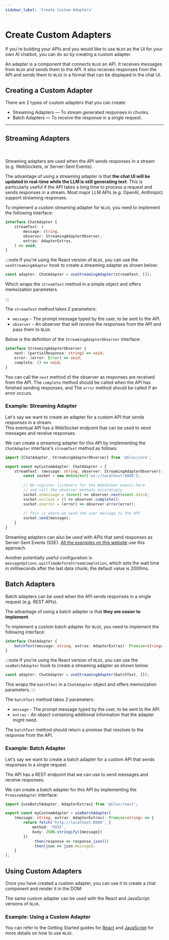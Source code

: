 ```yaml
---
sidebar_label: 'Create Custom Adapters'
---
```



# Create Custom Adapters

If you're building your APIs and you would like to use `NLUX` as the UI for your own AI chatbot,
you can do so by creating a custom adapter.

An adapter is a component that connects `NLUX` an API. It receives messages from `NLUX` and sends them to the API.
It also receives responses from the API and sends them to `NLUX` in a format that can be displayed in the chat UI.

## Creating a Custom Adapter

There are 2 types of custom adapters that you can create:

* Streaming Adapters — To stream generated responses in chunks.
* Batch Adapters — To receive the response in a single request.

---

## Streaming Adapters
<br />
<br />
Streaming adapters are used when the API sends responses in a stream (e.g. WebSockets, or Server-Sent Events).

The advantage of using a streaming adapter is that **the chat UI will be updated in real-time while the LLM is still
generating text**. This is particularly useful if the API takes a long time to process a request and sends responses
in a stream. Most major LLM APIs (e.g. OpenAI, Anthropic) support streaming responses.

To implement a custom streaming adapter for `NLUX`, you need to implement the following interface:

```typescript
interface ChatAdapter {
    streamText: (
        message: string,
        observer: StreamingAdapterObserver,
        extras: AdapterExtras,
    ) => void;
}
```

:::note
If you're using the React version of `NLUX`, you can use the `useStreamingAdapter` hook to create a streaming adapter
as shown below:

```typescript
const adapter: ChatAdapter = useStreamingAdapter(streamText, []);
```

Which wraps the `streamText` method in a simple object and offers memoization parameters.

:::

The `streamText` method takes 2 parameters:

* `message` - The prompt message typed by the user, to be sent to the API.
* `observer` - An observer that will receive the responses from the API and pass them to `NLUX`.

Below is the definition of the `StreamingAdapterObserver` interface:

```typescript
interface StreamingAdapterObserver {
    next: (partialResponse: string) => void;
    error: (error: Error) => void;
    complete: () => void;
}
```

You can call the `next` method of the observer as responses are received from the API.
The `complete` method should be called when the API has finished sending responses, and
The `error` method should be called if an error occurs.

### Example: Streaming Adapter

Let's say we want to create an adapter for a custom API that sends responses in a stream.<br />
This eventual API has a WebSocket endpoint that can be used to send messages and receive responses.

We can create a streaming adapter for this API by implementing the `ChatAdapter` interface's `streamText` method
as follows:

```typescript
import {ChatAdapter, StreamingAdapterObserver} from '@nlux/core';

export const myCustomAdapter: ChatAdapter = {
    streamText: (message: string, observer: StreamingAdapterObserver): void => {
        const socket = new WebSocket('ws://localhost:8080');
        
        // We register listeners for the WebSocket events here
        // and call the observer methods accordingly
        socket.onmessage = (event) => observer.next(event.data);
        socket.onclose = () => observer.complete();
        socket.onerror = (error) => observer.error(error);
        
        // This is where we send the user message to the API
        socket.send(message);
    }
}
```

Streaming adapters can also be used with APIs that send responses as Server-Sent Events (SSE).
[All the examples on this website](/examples/react-js-ai-assistant) use this approach.

Another potentially useful configuration is `messageOptions.waitTimeBeforeStreamCompletion`,
which sets the wait time in milliseconds after the last data chunk; the default value is 2000ms.

## Batch Adapters

Batch adapters can be used when the API sends responses in a single request (e.g. REST APIs).

The advantage of using a batch adapter is that **they are easier to implement**.

To implement a custom batch adapter for `NLUX`, you need to implement the following interface:

```typescript
interface ChatAdapter {
    batchText(message: string, extras: AdapterExtras): Promise<string>;
}
```

:::note
If you're using the React version of `NLUX`, you can use the `useBatchAdapter` hook to create a streaming adapter
as shown below:

```typescript
const adapter: ChatAdapter = useStreamingAdapter(batchText, []);
```

This wraps the `batchText` in a `ChatAdapter` object and offers memoization parameters.
:::

The `batchText` method takes 2 parameters:

* `message` - The prompt message typed by the user, to be sent to the API.
* `extras` - An object containing additional information that the adapter might need.

The `batchText` method should return a promise that resolves to the response from the API.

### Example: Batch Adapter

Let's say we want to create a batch adapter for a custom API that sends responses in a single request.

The API has a REST endpoint that we can use to send messages and receive responses.

We can create a batch adapter for this API by implementing the `PromiseAdapter` interface:

```typescript
import {useBatchAdapter, AdapterExtras} from '@nlux/react';

export const myCustomAdapter = useBatchAdapter(
    (message: string, extras: AdapterExtras): Promise<string> => {
        return fetch('http://localhost:8080', {
            method: 'POST',
            body: JSON.stringify({message})
        })
            .then(response => response.json())
            .then(json => json.message);
    }
);
```

## Using Custom Adapters

Once you have created a custom adapter, you can use it to create a chat component and render it in the DOM:

The same custom adapter can be used with the React and JavaScript versions of `NLUX`.

### Example: Using a Custom Adapter

<PlatformSelector reactJs={CustomAdapterReactJs} javascript={CustomAdapterJavaScript}/>

You can refer to the Getting Started guides for [React](/learn/get-started?platform=react-js) and
[JavaScript](/learn/get-started?platform=javascript) for more details on how to use `NLUX`.
